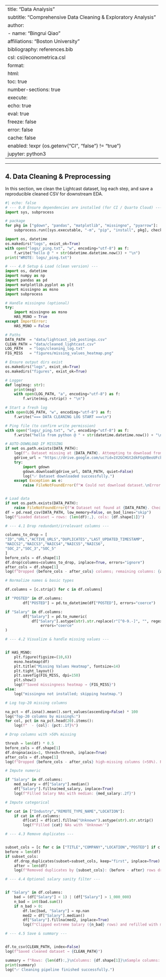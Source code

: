 
---
title: "Data Analysis"
subtitle: "Comprehensive Data Cleaning & Exploratory Analysis"
author:
  - name: "Bingrui Qiao"
    affiliations: "Boston University"
bibliography: references.bib
csl: csl/econometrica.csl
format:
  html:
    toc: true
    number-sections: true
execute:
  echo: true
  eval: true
  freeze: false
  error: false
  cache: false
  enabled: !expr (os.getenv("CI", "false") != "true")
jupyter: python3
---



---

## 4. Data Cleaning & Preprocessing

In this section, we clean the Lightcast dataset, log each step, and save a reproducible cleaned CSV for downstream EDA.
```python
#| echo: false
# --- 0.0 Ensure dependencies are installed (for CI / Quarto Cloud) ---
import sys, subprocess

# package
for pkg in ["gdown", "pandas", "matplotlib", "missingno", "pyarrow"]:
    subprocess.run([sys.executable, "-m", "pip", "install", pkg], check=False)
```
```python
import os, datetime
os.makedirs("logs", exist_ok=True)
with open("logs/_ping.txt", "w", encoding="utf-8") as f:
    f.write("hello @ " + str(datetime.datetime.now()) + "\n")
print("WROTE: logs/_ping.txt")
```

```python
# --- 4.0 Setup & Load (clean version) ---
import os, datetime
import numpy as np
import pandas as pd
import matplotlib.pyplot as plt
import missingno as msno
import subprocess

# Handle missingno (optional)
try:
    import missingno as msno
    HAS_MSNO = True
except ImportError:
    HAS_MSNO = False

# Paths
DATA_PATH  = "data/lightcast_job_postings.csv"
CLEAN_PATH = "data/cleaned_lightcast.csv"
LOG_PATH   = "logs/cleaning_log.txt"
FIG_MISS   = "figures/missing_values_heatmap.png"

# Ensure output dirs exist
os.makedirs("logs", exist_ok=True)
os.makedirs("figures", exist_ok=True)

# Logger
def log(msg: str):
    print(msg)
    with open(LOG_PATH, "a", encoding="utf-8") as f:
        f.write(msg.rstrip() + "\n")

# Start a fresh log
with open(LOG_PATH, "w", encoding="utf-8") as f:
    f.write("=== DATA CLEANING LOG START ===\n")

# Ping file (to confirm write permission)
with open("logs/_ping.txt", "w", encoding="utf-8") as f:
    f.write("hello from python @ " + str(datetime.datetime.now()) + "\n")

# AUTO-DOWNLOAD IF MISSING
if not os.path.exists(DATA_PATH):
    log(f"⚠️ Dataset missing at {DATA_PATH}. Attempting to download from Google Drive...")
    gdrive_url = "https://drive.google.com/uc?id=1V2GCHGt2dkFGqVBeoUFckU4IhUgk4ocQ"
    try:
        import gdown
        gdown.download(gdrive_url, DATA_PATH, quiet=False)
        log("✅ Dataset downloaded successfully.")
    except Exception as e:
        raise FileNotFoundError(f"❌ Could not download dataset.\nError: {e}")


# Load data
if not os.path.exists(DATA_PATH):
    raise FileNotFoundError(f"❌ Dataset not found at {DATA_PATH}. Check path & working dir.")
df = pd.read_csv(DATA_PATH, low_memory=False, on_bad_lines="skip")
log(f"Loaded dataset → rows: {len(df):,}, cols: {df.shape[1]}")
```


```python
# --- 4.1 Drop redundant/irrelevant columns ---

columns_to_drop = [
"ID","URL","ACTIVE_URLS","DUPLICATES","LAST_UPDATED_TIMESTAMP",
"NAICS2","NAICS3","NAICS4","NAICS5","NAICS6",
"SOC_2","SOC_3","SOC_5"
]
before_cols = df.shape[1]
df.drop(columns=columns_to_drop, inplace=True, errors="ignore")
after_cols = df.shape[1]
log(f"Dropped {before_cols - after_cols} columns; remaining columns: {after_cols}")

# Normalize names & basic types

df.columns = [c.strip() for c in df.columns]

if "POSTED" in df.columns:
        df["POSTED"] = pd.to_datetime(df["POSTED"], errors="coerce")

if "Salary" in df.columns:
        df["Salary"] = pd.to_numeric(
            df["Salary"].astype(str).str.replace(r"[^0-9.-]", "", regex=True),
                errors="coerce"
)
```

```python
# --- 4.2 Visualize & handle missing values ---


if HAS_MSNO:
    plt.figure(figsize=(10,6))
    msno.heatmap(df)
    plt.title("Missing Values Heatmap", fontsize=14)
    plt.tight_layout()
    plt.savefig(FIG_MISS, dpi=150)
    plt.show()
    log(f"Saved missingness heatmap → {FIG_MISS}")
else:
    log("missingno not installed; skipping heatmap.")

# Log top-20 missing columns

na_pct = df.isna().mean().sort_values(ascending=False) * 100
log("Top-20 columns by missing%:")
for col, pct in na_pct.head(20).items():
    log(f"  - {col}: {pct:.1f}%")

# Drop columns with >50% missing

thresh = len(df) * 0.5
before_cols = df.shape[1]
df.dropna(axis=1, thresh=thresh, inplace=True)
after_cols = df.shape[1]
log(f"Dropped {before_cols - after_cols} high-missing columns (>50%). Remaining: {after_cols}")

# Impute numeric

if "Salary" in df.columns:
    med_salary = df["Salary"].median()
    df["Salary"].fillna(med_salary, inplace=True)
    log(f"Filled Salary NAs with median: {med_salary:.2f}")

# Impute categorical

for cat in ["Industry","REMOTE_TYPE_NAME","LOCATION"]:
    if cat in df.columns:
        df[cat] = df[cat].fillna("Unknown").astype(str).str.strip()
        log(f"Filled {cat} NAs with 'Unknown'")
```

```python
# --- 4.3 Remove duplicates ---


subset_cols = [c for c in ["TITLE","COMPANY","LOCATION","POSTED"] if c in df.columns]
before = len(df)
if subset_cols:
    df.drop_duplicates(subset=subset_cols, keep="first", inplace=True)
    after = len(df)
    log(f"Removed duplicates by {subset_cols}: {before - after} rows dropped; remaining: {after}")
```

```python
# --- 4.4 Optional salary sanity filter ---


if "Salary" in df.columns:
    bad = (df["Salary"] < 1) | (df["Salary"] > 1_000_000)
    n_bad = int(bad.sum())
    if n_bad > 0:
        df.loc[bad, "Salary"] = np.nan
        med2 = df["Salary"].median()
        df["Salary"].fillna(med2, inplace=True)
        log(f"Clipped extreme Salary ({n_bad} rows) and refilled with median {med2:.2f}")
```


```python
# --- 4.5 Save & summary ---


df.to_csv(CLEAN_PATH, index=False)
log(f"Saved cleaned dataset → {CLEAN_PATH}")

summary = f"Rows: {len(df):,}\nColumns: {df.shape[1]}\nSample columns: {list(df.columns)[:12]}"
print(summary)
log("✅ Cleaning pipeline finished successfully.")
```

